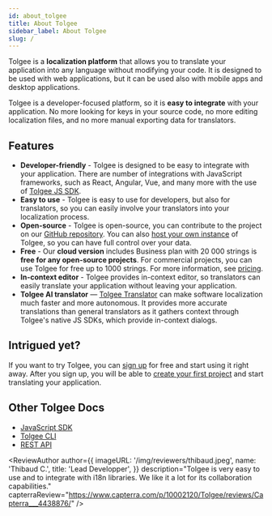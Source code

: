 ```yaml
---
id: about_tolgee
title: About Tolgee
sidebar_label: About Tolgee
slug: /
---
```



Tolgee is a **localization platform** that allows you to translate your application into any language without modifying your code.
It is designed to be used with web applications, but it can be used also with mobile apps and desktop applications.

Tolgee is a developer-focused platform, so it is **easy to integrate** with your application.
No more looking for keys in your source code, no more editing localization files, and no more manual exporting data for translators.

## Features

- **Developer-friendly** - Tolgee is designed to be easy to integrate with your application. There are number of integrations with JavaScript frameworks, such as React, Angular, Vue, and many more with the use of [Tolgee JS SDK](/js-sdk).
- **Easy to use** - Tolgee is easy to use for developers, but also for translators, so you can easily involve your translators into your localization process.
- **Open-source** - Tolgee is open-source, you can contribute to the project on our [GitHub repository](https://github.com/tolgee/tolgee-platform). You can also [host your own instance](/platform/self_hosting/getting_started) of Tolgee, so you can have full control over your data.
- **Free** - Our **cloud version** includes Business plan with 20 000 strings is **free for any open-source projects**. For commercial projects, you can use Tolgee for free up to 1000 strings. For more information, see [pricing](https://tolgee.io/pricing).
- **In-context editor** - Tolgee provides in-context editor, so translators can easily translate your application without leaving your application.
- **Tolgee AI translator** — [Tolgee Translator](/platform/translation_process/ai_translator) can make software localization much faster and more autonomous. It provides more accurate translations than general translators as it gathers context through Tolgee's native JS SDKs, which provide in-context dialogs.

## Intrigued yet?

If you want to try Tolgee, you can [sign up](https://app.tolgee.io/sign_up) for free and start using it right away. After you sign up, you will be able to [create your first project](/platform/getting_started/creating_project) and start translating your application.

## Other Tolgee Docs

- [JavaScript SDK](/js-sdk)
- [Tolgee CLI](/tolgee-cli)
- [REST API](/api)

<ReviewAuthor
  author={{
    imageURL: '/img/reviewers/thibaud.jpeg',
    name: 'Thibaud C.',
    title: 'Lead Developper',
  }}
  description="Tolgee is very easy to use and to integrate with i18n libraries. We like it a lot for its collaboration capabilities."
  capterraReview="https://www.capterra.com/p/10002120/Tolgee/reviews/Capterra___4438876/"
/>
